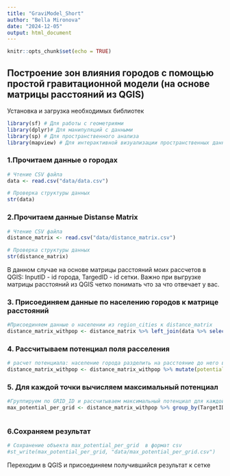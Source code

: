 ```yaml
---
title: "GraviModel_Short"
author: "Bella Mironova"
date: "2024-12-05"
output: html_document
---
```


```r
knitr::opts_chunk$set(echo = TRUE)
```


## Построение зон влияния городов с помощью простой гравитационной модели (на основе матрицы расстояний из QGIS)

Установка и загрузка необходимых библиотек
```r

library(sf) # Для работы с геометриями
library(dplyr)# Для манипуляций с данными
library(sp) # Для пространственного анализа
library(mapview) # Для интерактивной визуализации пространственных данных
```


### 1.Прочитаем данные о городах

```r

# Чтение CSV файла
data <- read.csv("data/data.csv")

# Проверка структуры данных
str(data)

```


### 2.Прочитаем данные Distanse Matrix

```r

# Чтение CSV файла
distance_matrix <- read.csv("data/distance_matrix.csv")

# Проверка структуры данных
str(distance_matrix)

```
В данном случае на основе матрицы расстояний моих рассчетов в QGIS: InputID - id города, TargedID - id сетки. Важно при выгрузке матрицы расстояний из QGIS четко понимать что за что отвечает у вас.

### 3. Присоединяем данные по населению городов к матрице расстояний
```r

#Присоединяем данные о населении из region_cities к distance_matrix
distance_matrix_withpop <- distance_matrix %>% left_join(data %>% select('id', 'population', 'settlement'), by=c("InputID"="id"))

```


### 4. Рассчитываем потенциал поля расселения
```r



# расчет потенциала: население города разделить на расстояние до него в квадрате
distance_matrix_withpop <- distance_matrix_withpop %>% mutate(potential = population/(Distance^2))

```


### 5. Для каждой точки вычисляем максимальный потенциал
```r


#Группируем по GRID_ID и рассчитываем максимальный потенциал для каждой точки сетки (TargetID - идентификатор сетки) и фильтруем по максимальному потенциалу
max_potential_per_grid <- distance_matrix_withpop %>% group_by(TargetID) %>% filter(potential == max(potential))



```

### 6.Сохраняем результат
```r

# Сохранение объекта max_potential_per_grid  в формат csv
#st_write(max_potential_per_grid, "data/max_potential_per_grid.csv")
```

Переходим в QGIS и присоединяем получившийся результат к сетке 
